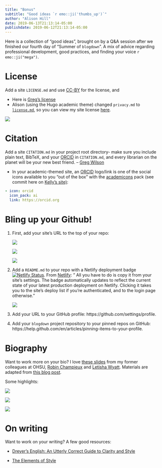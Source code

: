 ```yaml
---
title: "Bonus"
subtitle: "Good ideas `r emo::ji('thumbs_up')`"
author: "Alison Hill"
date: 2019-06-13T21:13:14-05:00
publishdate: 2019-06-12T21:13:14-05:00
---
```


Here is a collection of "good ideas", brought on by a Q&A session after we finished our fourth day of "Summer of `blogdown`". A mix of advice regarding professional development, good practices, and finding your voice `r emo::ji("mega")`.

# License {#license}

Add a site `LICENSE.md` and use [CC-BY](http://creativecommons.org/licenses/by/4.0/legalcode) for the license, and 

  + Here is [Greg's license](https://github.com/gvwilson/thirdbit/blob/master/LICENSE)
  + Alison (using the Hugo academic theme) changed `privacy.md` to [`license.md`](https://github.com/rbind/apreshill/blob/master/content/license.md), so you can view my site license [here](https://alison.rbind.io/license/).
  
  ![](../assets/alison-license.png)

# Citation
 
Add a site `CITATION.md` in your project root directory- make sure you include plain text, BibTeX, and your [ORCID](https://orcid.org/) in `CITATION.md`, and every librarian on the planet will be your new best friend. -- [Greg Wilson](https://twitter.com/gvwilson)
  
  + In your academic-themed site, an [ORCID](https://orcid.org/) logo/link is one of the social icons available to you "out of the box" with the [academicons](https://jpswalsh.github.io/academicons/) pack (see commit here on [Kelly's site)](https://github.com/apreshill/kellykapowski/commit/e9ff46f2bb66375519a40dc0d8ba58166546fb4d):
    
  ```yaml
  - icon: orcid
    icon_pack: ai
    link: https://orcid.org
  ```

# Bling up your Github!

1. First, add your site's URL to the top of your repo:
    
      ![](../assets/repo-1.png)
  
      ![](../assets/repo-2.png)
  
      ![](../assets/repo-3.png)
    
1. Add a `README.md` to your repo with a Netlify deployment badge [![Netlify Status](https://api.netlify.com/api/v1/badges/cac601bf-77e4-4d7f-b4ec-db2b08829e20/deploy-status)](https://app.netlify.com/sites/summer-of-blogdown/deploys). From [Netlify](https://www.netlify.com/blog/2019/01/29/sharing-the-love-with-netlify-deployment-badges/): " All you have to do is copy it from your site’s settings. The badge automatically updates to reflect the current state of your latest production deployment on Netlify. Clicking it takes you to the site’s deploy list if you’re authenticated, and to the login page otherwise."
      
      ![](https://www.netlify.com/img/blog/badges%20in%20ui@2x.png)
      
1. Add your URL to your GitHub profile: https://github.com/settings/profile.
    
1. Add your `blogdown` project repository to your pinned repos on GitHub: https://help.github.com/en/articles/pinning-items-to-your-profile.
    
# Biography    

Want to work more on your bio? I love [these slides](https://docs.google.com/presentation/d/1pt8eXaGkFH8JTfOjcyvqt1n6DsUs5bSMuHy_NxepMfQ/edit?usp=sharing) from my former colleagues at OHSU, [Robin Champieux](https://twitter.com/rchampieux) and [Letisha Wyatt](https://twitter.com/dr_lrwyatt). Materials are adapted from [this blog post](https://www.altmetric.com/blog/building-your-online-reputation/).

Some highlights:

  ![](../assets/bio-slide1.png)
  
  ![](../assets/bio-slide2.png)
  
  ![](../assets/bio-slide3.png)
  
# On writing

Want to work on your writing? A few good resources:

+ [Dreyer's English: An Utterly Correct Guide to Clarity and Style](https://www.amazon.com/Dreyers-English-Utterly-Correct-Clarity/dp/0812995708)

+ [The Elements of Style](https://www.amazon.com/Elements-Style-Fourth-William-Strunk/dp/020530902X)
